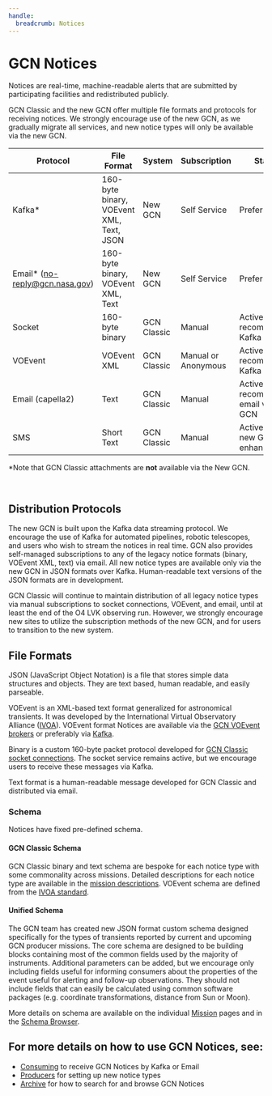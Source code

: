 ```yaml
---
handle:
  breadcrumb: Notices
---
```



# GCN Notices

Notices are real-time, machine-readable alerts that are submitted by participating facilities and redistributed publicly.

GCN Classic and the new GCN offer multiple file formats and protocols for receiving notices. We strongly encourage use of the new GCN, as we gradually migrate all services, and new notice types will only be available via the new GCN.

| Protocol                        | File Format                              | System      | Subscription        | Status                                 |
| ------------------------------- | ---------------------------------------- | ----------- | ------------------- | -------------------------------------- |
| Kafka\*                         | 160-byte binary, VOEvent XML, Text, JSON | New GCN     | Self Service        | Preferred                              |
| Email\* (no-reply@gcn.nasa.gov) | 160-byte binary, VOEvent XML, Text       | New GCN     | Self Service        | Preferred                              |
| Socket                          | 160-byte binary                          | GCN Classic | Manual              | Active but recommend Kafka instead     |
| VOEvent                         | VOEvent XML                              | GCN Classic | Manual or Anonymous | Active but recommend Kafka instead     |
| Email (capella2)                | Text                                     | GCN Classic | Manual              | Active but recommend email via new GCN |
| SMS                             | Short Text                               | GCN Classic | Manual              | Active (future new GCN enhancement)    |

\*Note that GCN Classic attachments are **not** available via the New GCN.

<br />
<NoticeFormatsAd />

## Distribution Protocols

The new GCN is built upon the Kafka data streaming protocol. We encourage the use of Kafka for automated pipelines, robotic telescopes, and users who wish to stream the notices in real time. GCN also provides self-managed subscriptions to any of the legacy notice formats (binary, VOEvent XML, text) via email. All new notice types are available only via the new GCN in JSON formats over Kafka. Human-readable text versions of the JSON formats are in development.

GCN Classic will continue to maintain distribution of all legacy notice types via manual subscriptions to socket connections, VOEvent, and email, until at least the end of the O4 LVK observing run. However, we strongly encourage new sites to utilize the subscription methods of the new GCN, and for users to transition to the new system.

## File Formats

JSON (JavaScript Object Notation) is a file that stores simple data structures and objects. They are text based, human readable, and easily parseable.

VOEvent is an XML-based text format generalized for astronomical transients. It was developed by the International Virtual Observatory Alliance ([IVOA](https://ivoa.net)). VOEvent format Notices are available via the [GCN VOEvent brokers](https://gcn.gsfc.nasa.gov/gcn/voevent.html) or preferably via [Kafka](docs/client).

Binary is a custom 160-byte packet protocol developed for [GCN Classic socket connections](https://gcn.gsfc.nasa.gov/gcn/tech_describe.html). The socket service remains active, but we encourage users to receive these messages via Kafka.

Text format is a human-readable message developed for GCN Classic and distributed via email.

### Schema

Notices have fixed pre-defined schema.

#### GCN Classic Schema

GCN Classic binary and text schema are bespoke for each notice type with some commonality across missions. Detailed descriptions for each notice type are available in the [mission descriptions](https://gcn.gsfc.nasa.gov/archives.html). VOEvent schema are defined from the [IVOA standard](https://wiki.ivoa.net/twiki/bin/view/IVOA/IvoaVOEvent).

#### Unified Schema

The GCN team has created new JSON format custom schema designed specifically for the types of transients reported by current and upcoming GCN producer missions. The core schema are designed to be building blocks containing most of the common fields used by the majority of instruments. Additional parameters can be added, but we encourage only including fields useful for informing consumers about the properties of the event useful for alerting and follow-up observations. They should not include fields that can easily be calculated using common software packages (e.g. coordinate transformations, distance from Sun or Moon).

More details on schema are available on the individual [Mission](/missions) pages and in the [Schema Browser](schema/stable/gcn).

## For more details on how to use GCN Notices, see:

- [Consuming](notices/consuming) to receive GCN Notices by Kafka or Email
- [Producers](notices/producers) for setting up new notice types
- [Archive](notices/archive) for how to search for and browse GCN Notices
